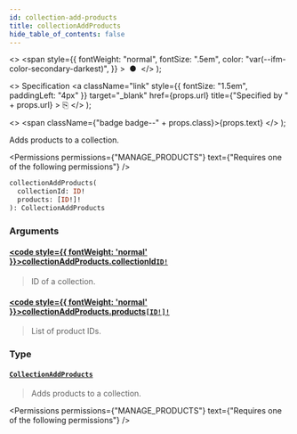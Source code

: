 ```yaml
---
id: collection-add-products
title: collectionAddProducts
hide_table_of_contents: false
---
```


  <>
    <span
      style={{
        fontWeight: "normal",
        fontSize: ".5em",
        color: "var(--ifm-color-secondary-darkest)",
      }}
    >
      &nbsp;●&nbsp;
    </span>
  </>
);

  <>
    Specification
    <a
      className="link"
      style={{ fontSize: "1.5em", paddingLeft: "4px" }}
      target="\_blank"
      href={props.url}
      title={"Specified by " + props.url}
    >
      ⎘
    </a>
  </>
);

  <>
    <span className={"badge badge--" + props.class}>{props.text}</span>
  </>
);

Adds products to a collection.

<Permissions
  permissions={"MANAGE_PRODUCTS"}
  text={"Requires one of the following permissions"}
/>

```graphql
collectionAddProducts(
  collectionId: ID!
  products: [ID!]!
): CollectionAddProducts
```

### Arguments

#### [<code style={{ fontWeight: 'normal' }}>collectionAddProducts.<b>collectionId</b></code>](#)<Bullet />[`ID!`](../../../api-reference/miscellaneous/scalars/id) <Badge class="secondary" text="non-null"/> <Badge class="secondary" text="scalar"/>

> ID of a collection.

#### [<code style={{ fontWeight: 'normal' }}>collectionAddProducts.<b>products</b></code>](#)<Bullet />[`[ID!]!`](../../../api-reference/miscellaneous/scalars/id) <Badge class="secondary" text="non-null"/> <Badge class="secondary" text="scalar"/>

> List of product IDs.

### Type

#### [`CollectionAddProducts`](../../../api-reference/products/objects/collection-add-products) <Badge class="secondary" text="object"/>

> Adds products to a collection.

<Permissions
  permissions={"MANAGE_PRODUCTS"}
  text={"Requires one of the following permissions"}
/>

>

